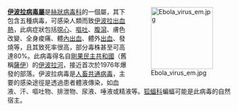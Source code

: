 <div style="float:right;margin-left:0.5em;">
[[File:Ebola_virus_em.jpg|140px]]
</div>

'''[[伊波拉病毒屬|伊波拉病毒屬]]'''是[[絲狀病毒科|絲狀病毒科]]的一個屬，其下包含五種病毒，可感染人類而致[[伊波拉出血熱|伊波拉出血熱]]，此病症狀包括[[噁心|噁心]]、[[嘔吐|嘔吐]]、[[腹瀉|腹瀉]]、膚色改變、全身痠痛、體[[內出血|內出血]]、體外[[出血|出血]]、發燒等，且其致死率很高，部分毒株甚至可高達80%。此病毒得名自[[剛果民主共和國|剛果民主共和國]]（舊稱[[薩伊|薩伊]]）的[[伊波拉河|伊波拉河]]，接近首次於1976年爆發的部落。伊波拉病毒是[[人畜共通病|人畜共通]][[病毒|病毒]]，主要的感染途徑是透過患者體液傳染，如血液、汗、嘔吐物、排泄物、尿液、唾液或精液等。[[狐蝠科|狐蝠科]]蝙蝠可能是此病毒的自然宿主。